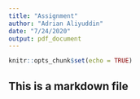 ```yaml
---
title: "Assignment"
author: "Adrian Aliyuddin"
date: "7/24/2020"
output: pdf_document
---
```


```r
knitr::opts_chunk$set(echo = TRUE)
```

## This is a markdown file 


